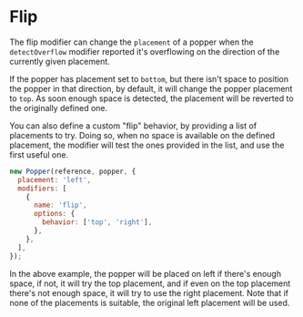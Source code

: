 # Flip

The flip modifier can change the `placement` of a popper when the
`detectOverflow` modifier reported it's overflowing on the direction of the
currently given placement.

If the popper has placement set to `bottom`, but there isn't space to position
the popper in that direction, by default, it will change the popper placement to
`top`. As soon enough space is detected, the placement will be reverted to the
originally defined one.

You can also define a custom "flip" behavior, by providing a list of placements
to try. Doing so, when no space is available on the defined placement, the
modifier will test the ones provided in the list, and use the first useful one.

```js
new Popper(reference, popper, {
  placement: 'left',
  modifiers: [
    {
      name: 'flip',
      options: {
        behavior: ['top', 'right'],
      },
    },
  ],
});
```

In the above example, the popper will be placed on left if there's enough space,
if not, it will try the top placement, and if even on the top placement there's
not enough space, it will try to use the right placement. Note that if none of
the placements is suitable, the original left placement will be used.
